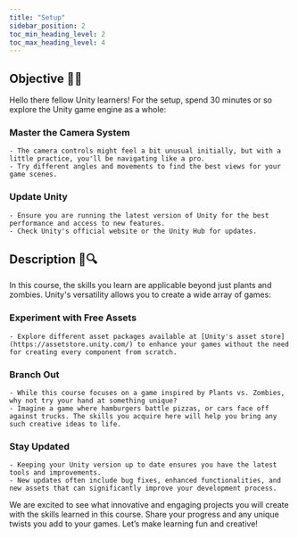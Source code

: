 ---
title: "Setup"
sidebar_position: 2
toc_min_heading_level: 2
toc_max_heading_level: 4
---

## Objective 🧐🗿

Hello there fellow Unity learners! For the setup, spend 30 minutes or so explore the Unity game engine as a whole:

### Master the Camera System
    - The camera controls might feel a bit unusual initially, but with a little practice, you'll be navigating like a pro.
    - Try different angles and movements to find the best views for your game scenes.

### Update Unity
    - Ensure you are running the latest version of Unity for the best performance and access to new features.
    - Check Unity's official website or the Unity Hub for updates.

## Description 📝🔍

In this course, the skills you learn are applicable beyond just plants and zombies. Unity's versatility allows you to create a wide array of games:

### Experiment with Free Assets
    - Explore different asset packages available at [Unity's asset store](https://assetstore.unity.com/) to enhance your games without the need for creating every component from scratch.

### Branch Out
    - While this course focuses on a game inspired by Plants vs. Zombies, why not try your hand at something unique? 
    - Imagine a game where hamburgers battle pizzas, or cars face off against trucks. The skills you acquire here will help you bring any such creative ideas to life.

### Stay Updated
    - Keeping your Unity version up to date ensures you have the latest tools and improvements. 
    - New updates often include bug fixes, enhanced functionalities, and new assets that can significantly improve your development process.

We are excited to see what innovative and engaging projects you will create with the skills learned in this course. Share your progress and any unique twists you add to your games. Let’s make learning fun and creative!